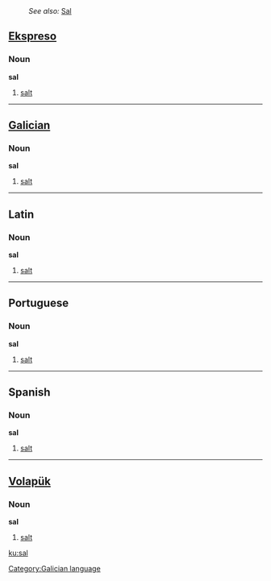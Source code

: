 :''See also:'' [[Sal]]
==[[Ekspreso]]==
===Noun===
'''sal'''

#[[salt]]

----
==[[Galician]]==
===Noun===
'''sal'''

#[[salt]]
[[Category:Galician language]]
----
==Latin==
===Noun===
'''sal'''
# [[salt]]
----
==Portuguese==
===Noun===
'''sal'''

#[[salt]]

----
==Spanish==
===Noun===
'''sal'''

#[[salt]]

----
==[[Volapük]]== 
===Noun===
'''sal'''

#[[salt]]

[[ku:sal]]